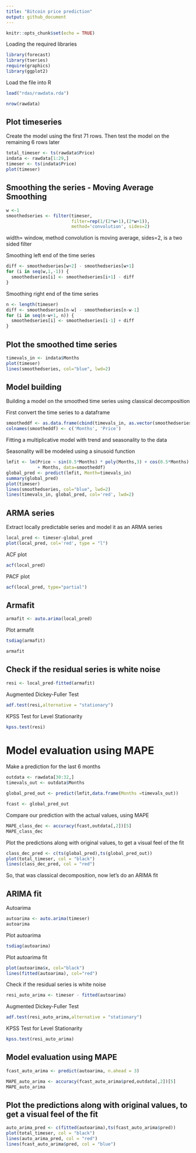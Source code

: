```yaml
---
title: "Bitcoin price prediction"
output: github_document
---
```


```r
knitr::opts_chunk$set(echo = TRUE)
```

Loading the required libraries

```r
library(forecast)
library(tseries)
require(graphics)
library(ggplot2)
```

Load the file into R

```r
load("rdas/rawdata.rda") 
```
```r
nrow(rawdata)
```

## Plot timeseries

Create the model using the first 71 rows. Then test the model on the remaining 6 rows later

```r
total_timeser <- ts(rawdata$Price)
indata <- rawdata[1:29,]
timeser <- ts(indata$Price)
plot(timeser)
```

## Smoothing the series - Moving Average Smoothing

```r
w <-1
smoothedseries <- filter(timeser, 
                         filter=rep(1/(2*w+1),(2*w+1)), 
                         method='convolution', sides=2)

```

width= window, method convolution is moving average, sides=2, is a two sided filter

Smoothing left end of the time series

```r
diff <- smoothedseries[w+2] - smoothedseries[w+1]
for (i in seq(w,1,-1)) {
  smoothedseries[i] <- smoothedseries[i+1] - diff
}

```

Smoothing right end of the time series

```r
n <- length(timeser)
diff <- smoothedseries[n-w] - smoothedseries[n-w-1]
for (i in seq(n-w+1, n)) {
  smoothedseries[i] <- smoothedseries[i-1] + diff
}
```

## Plot the smoothed time series

```r
timevals_in <- indata$Months
plot(timeser)
lines(smoothedseries, col="blue", lwd=2)
```

## Model building

Building a model on the smoothed time series using classical decomposition

First convert the time series to a dataframe

```r
smootheddf <- as.data.frame(cbind(timevals_in, as.vector(smoothedseries)))
colnames(smootheddf) <- c('Months', 'Price')
```

Fitting a multiplicative model with trend and seasonality to the data

Seasonality will be modeled using a sinusoid function

```r
lmfit <- lm(Price ~ sin(0.5*Months) * poly(Months,3) + cos(0.5*Months) * poly(Months,3)
            + Months, data=smootheddf)
global_pred <- predict(lmfit, Month=timevals_in)
summary(global_pred)
plot(timeser)
lines(smoothedseries, col="blue", lwd=2)
lines(timevals_in, global_pred, col='red', lwd=2)
```

## ARMA series

Extract locally predictable series and model it as an ARMA series

```r
local_pred <- timeser-global_pred
plot(local_pred, col='red', type = "l")
```
 
ACF plot 
 
```r
acf(local_pred)
```

PACF plot

```r
acf(local_pred, type="partial")
```

## Armafit

```r
armafit <- auto.arima(local_pred)
```

Plot armafit

```r
tsdiag(armafit)
```

```r
armafit
```

## Check if the residual series is white noise

```r
resi <- local_pred-fitted(armafit)
```

Augmented Dickey-Fuller Test

```r
adf.test(resi,alternative = "stationary")
```

KPSS Test for Level Stationarity

```r
kpss.test(resi)
```

# Model evaluation using MAPE

Make a prediction for the last 6 months

```r
outdata <- rawdata[30:32,]
timevals_out <- outdata$Months

global_pred_out <- predict(lmfit,data.frame(Months =timevals_out))

fcast <- global_pred_out
```

Compare our prediction with the actual values, using MAPE

```r
MAPE_class_dec <- accuracy(fcast,outdata[,2])[5]
MAPE_class_dec
```

Plot the predictions along with original values, to get a visual feel of the fit

```r
class_dec_pred <- c(ts(global_pred),ts(global_pred_out))
plot(total_timeser, col = "black")
lines(class_dec_pred, col = "red")
```

So, that was classical decomposition, now let's do an ARIMA fit

## ARIMA fit
Autoarima

```r
autoarima <- auto.arima(timeser)
autoarima
```

Plot autoarima

```r
tsdiag(autoarima)
```
 
Plot autoarima fit
 
```r
plot(autoarima$x, col="black")
lines(fitted(autoarima), col="red")
```

Check if the residual series is white noise

```r
resi_auto_arima <- timeser - fitted(autoarima)
```

Augmented Dickey-Fuller Test

```r
adf.test(resi_auto_arima,alternative = "stationary")
```

KPSS Test for Level Stationarity

```r
kpss.test(resi_auto_arima)
```

## Model evaluation using MAPE

```r
fcast_auto_arima <- predict(autoarima, n.ahead = 3)

MAPE_auto_arima <- accuracy(fcast_auto_arima$pred,outdata[,2])[5]
MAPE_auto_arima
```

## Plot the predictions along with original values, to get a visual feel of the fit

```r
auto_arima_pred <- c(fitted(autoarima),ts(fcast_auto_arima$pred))
plot(total_timeser, col = "black")
lines(auto_arima_pred, col = "red")
lines(fcast_auto_arima$pred, col = "blue")
```